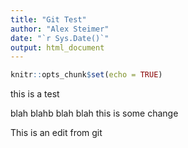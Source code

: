 ```yaml
---
title: "Git Test"
author: "Alex Steimer"
date: "`r Sys.Date()`"
output: html_document
---
```


```r
knitr::opts_chunk$set(echo = TRUE)
```
this is a test



blah blahb blah blah this is some change


This is an edit from git